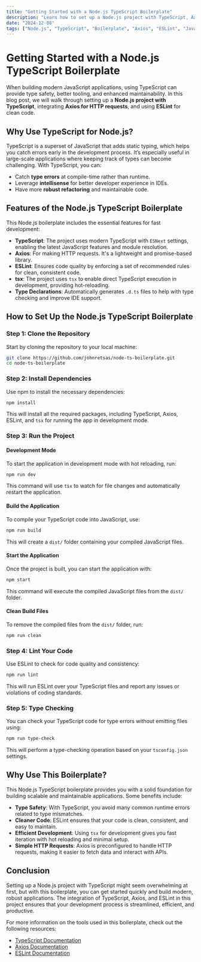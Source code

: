 ```yaml
---
title: "Getting Started with a Node.js TypeScript Boilerplate"
description: "Learn how to set up a Node.js project with TypeScript, Axios, ESLint, and modern tools for scalable application development."
date: "2024-12-08"
tags: ["Node.js", "TypeScript", "Boilerplate", "Axios", "ESLint", "JavaScript"]
---
```


# Getting Started with a Node.js TypeScript Boilerplate

When building modern JavaScript applications, using TypeScript can provide type safety, better tooling, and enhanced maintainability. In this blog post, we will walk through setting up a **Node.js project with TypeScript**, integrating **Axios for HTTP requests**, and using **ESLint** for clean code.

## Why Use TypeScript for Node.js?

TypeScript is a superset of JavaScript that adds static typing, which helps you catch errors early in the development process. It’s especially useful in large-scale applications where keeping track of types can become challenging. With TypeScript, you can:

- Catch **type errors** at compile-time rather than runtime.
- Leverage **intellisense** for better developer experience in IDEs.
- Have more **robust refactoring** and maintainable code.

## Features of the Node.js TypeScript Boilerplate

This Node.js boilerplate includes the essential features for fast development:

- **TypeScript**: The project uses modern TypeScript with `ESNext` settings, enabling the latest JavaScript features and module resolution.
- **Axios**: For making HTTP requests. It's a lightweight and promise-based library.
- **ESLint**: Ensures code quality by enforcing a set of recommended rules for clean, consistent code.
- **tsx**: The project uses `tsx` to enable direct TypeScript execution in development, providing hot-reloading.
- **Type Declarations**: Automatically generates `.d.ts` files to help with type checking and improve IDE support.

## How to Set Up the Node.js TypeScript Boilerplate

### Step 1: Clone the Repository

Start by cloning the repository to your local machine:

```bash
git clone https://github.com/johnretsas/node-ts-boilerplate.git
cd node-ts-boilerplate
```

### Step 2: Install Dependencies

Use npm to install the necessary dependencies:

```bash
npm install
```

This will install all the required packages, including TypeScript, Axios, ESLint, and `tsx` for running the app in development mode.

### Step 3: Run the Project

#### Development Mode

To start the application in development mode with hot reloading, run:

```bash
npm run dev
```

This command will use `tsx` to watch for file changes and automatically restart the application.

#### Build the Application

To compile your TypeScript code into JavaScript, use:

```bash
npm run build
```

This will create a `dist/` folder containing your compiled JavaScript files.

#### Start the Application

Once the project is built, you can start the application with:

```bash
npm start
```

This command will execute the compiled JavaScript files from the `dist/` folder.

#### Clean Build Files

To remove the compiled files from the `dist/` folder, run:

```bash
npm run clean
```

### Step 4: Lint Your Code

Use ESLint to check for code quality and consistency:

```bash
npm run lint
```

This will run ESLint over your TypeScript files and report any issues or violations of coding standards.

### Step 5: Type Checking

You can check your TypeScript code for type errors without emitting files using:

```bash
npm run type-check
```

This will perform a type-checking operation based on your `tsconfig.json` settings.

## Why Use This Boilerplate?

This Node.js TypeScript boilerplate provides you with a solid foundation for building scalable and maintainable applications. Some benefits include:

- **Type Safety**: With TypeScript, you avoid many common runtime errors related to type mismatches.
- **Cleaner Code**: ESLint ensures that your code is clean, consistent, and easy to maintain.
- **Efficient Development**: Using `tsx` for development gives you fast iteration with hot reloading and minimal setup.
- **Simple HTTP Requests**: Axios is preconfigured to handle HTTP requests, making it easier to fetch data and interact with APIs.

## Conclusion

Setting up a Node.js project with TypeScript might seem overwhelming at first, but with this boilerplate, you can get started quickly and build modern, robust applications. The integration of TypeScript, Axios, and ESLint in this project ensures that your development process is streamlined, efficient, and productive.

For more information on the tools used in this boilerplate, check out the following resources:

- [TypeScript Documentation](https://www.typescriptlang.org/docs/)
- [Axios Documentation](https://axios-http.com/docs/intro)
- [ESLint Documentation](https://eslint.org/docs/)
